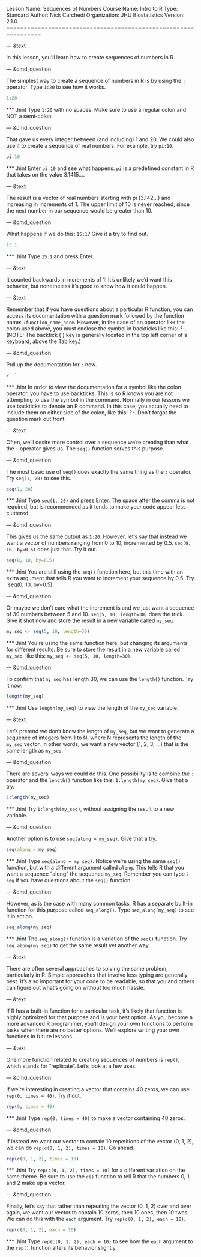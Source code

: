 Lesson Name:  Sequences of Numbers
Course Name:  Intro to R
Type:         Standard
Author:       Nick Carchedi
Organization: JHU Biostatistics
Version:      2.1.0
================================================================

--- &text

In this lesson, you'll learn how to create sequences of numbers in R.

--- &cmd_question

The simplest way to create a sequence of numbers in R is by using the `:` operator. Type `1:20` to see how it works.

```r
1:20
```

*** .hint
Type `1:20` with no spaces. Make sure to use a regular colon and NOT a semi-colon.

--- &cmd_question

That gave us every integer between (and including) 1 and 20. We could also use it to create a sequence of real numbers. For example, try `pi:10`.

```r
pi:10
```

*** .hint
Enter `pi:10` and see what happens. `pi` is a predefined constant in R that takes on the value 3.1415....

--- &text

The result is a vector of real numbers starting with pi (3.142...) and increasing in increments of 1. The upper limit of 10 is never reached, since the next number in our sequence would be greater than 10.

--- &cmd_question

What happens if we do this: `15:1`? Give it a try to find out.

```r
15:1
```

*** .hint
Type `15:1` and press Enter.

--- &text

It counted backwards in increments of 1! It's unlikely we'd want this behavior, but nonetheless it's good to know how it could happen.

--- &text

Remember that if you have questions about a particular R function, you can access its documentation with a question mark followed by the function name: `?function_name_here`. However, in the case of an operator like the colon used above, you must enclose the symbol in backticks like this: ?`:`. (NOTE: The backtick (`) key is generally located in the top left corner of a keyboard, above the Tab key.)

--- &cmd_question

Pull up the documentation for `:` now.

```r
?`:`
```

*** .hint
In order to view the documentation for a symbol like the colon operator, you have to use backticks. This is so R knows you are not attempting to use the symbol in the command. Normally in our lessons we use backticks to denote an R command. In this case, you actually need to include them on either side of the colon, like this: ?`:`. Don't forgot the question mark out front.

--- &text

Often, we'll desire more control over a sequence we're creating than what the `:` operator gives us. The `seq()` function serves this purpose.

--- &cmd_question

The most basic use of `seq()` does exactly the same thing as the `:` operator. Try `seq(1, 20)` to see this.

```r
seq(1, 20)
```

*** .hint
Type `seq(1, 20)` and press Enter. The space after the comma is not required, but is recommended as it tends to make your code appear less cluttered.

--- &cmd_question

This gives us the same output as `1:20`. However, let's say that instead we want a vector of numbers ranging from 0 to 10, incremented by 0.5. `seq(0, 10, by=0.5)` does just that. Try it out.

```r
seq(0, 10, by=0.5)
```

*** .hint
You are still using the `seq()` function here, but this time with an extra argument that tells R you want to increment your sequence by 0.5. Try `seq(0, 10, by=0.5).

--- &cmd_question

Or maybe we don't care what the increment is and we just want a sequence of 30 numbers between 5 and 10. `seq(5, 10, length=30)` does the trick. Give it shot now and store the result in a new variable called `my_seq`.

```r
my_seq <- seq(5, 10, length=30)
```

*** .hint
You're using the same function here, but changing its arguments for different results. Be sure to store the result in a new variable called `my_seq`, like this: `my_seq <- seq(5, 10, length=30)`.

--- &cmd_question

To confirm that `my_seq` has length 30, we can use the `length()` function. Try it now.

```r
length(my_seq)
```

*** .hint
Use `length(my_seq)` to view the length of the `my_seq` variable.

--- &text

Let's pretend we don't know the length of `my_seq`, but we want to generate a sequence of integers from 1 to N, where N represents the length of the `my_seq` vector. In other words, we want a new vector (1, 2, 3, ...) that is the same length as `my_seq`.

--- &cmd_question

There are several ways we could do this. One possibility is to combine the `:` operator and the `length()` function like this: `1:length(my_seq)`. Give that a try.

```r
1:length(my_seq)
```

*** .hint
Try `1:length(my_seq)`, without assigning the result to a new variable.

--- &cmd_question

Another option is to use `seq(along = my_seq)`. Give that a try.

```r
seq(along = my_seq)
```

*** .hint
Type `seq(along = my_seq)`. Notice we're using the same `seq()` function, but with a different argument called `along`. This tells R that you want a sequence "along" the sequence `my_seq`. Remember you can type `?seq` if you have questions about the `seq()` function.

--- &cmd_question

However, as is the case with many common tasks, R has a separate built-in function for this purpose called `seq_along()`. Type `seq_along(my_seq)` to see it in action.

```r
seq_along(my_seq)
```

*** .hint
The `seq_along()` function is a variation of the `seq()` function. Try `seq_along(my_seq)` to get the same result yet another way.

--- &text

There are often several approaches to solving the same problem, particularly in R. Simple approaches that involve less typing are generally best. It's also important for your code to be readable, so that you and others can figure out what's going on without too much hassle.

--- &text

If R has a built-in function for a particular task, it's likely that function is highly optimized for that purpose and is your best option. As you become a more advanced R programmer, you'll design your own functions to perform tasks when there are no better options. We'll explore writing your own functions in future lessons.

--- &text

One more function related to creating sequences of numbers is `rep()`, which stands for "replicate". Let's look at a few uses.

--- &cmd_question

If we're interesting in creating a vector that contains 40 zeros, we can use `rep(0, times = 40)`. Try it out.

```r
rep(0, times = 40)
```

*** .hint
Type `rep(0, times = 40)` to make a vector containing 40 zeros.

--- &cmd_question

If instead we want our vector to contain 10 repetitions of the vector (0, 1, 2), we can do `rep(c(0, 1, 2), times = 10)`. Go ahead.

```r
rep(c(0, 1, 2), times = 10)
```

*** .hint
Try `rep(c(0, 1, 2), times = 10)` for a different variation on the same theme. Be sure to use the `c()` function to tell R that the numbers 0, 1, and 2 make up a vector.

--- &cmd_question

Finally, let's say that rather than repeating the vector (0, 1, 2) over and over again, we want our vector to contain 10 zeros, then 10 ones, then 10 twos. We can do this with the `each` argument. Try `rep(c(0, 1, 2), each = 10)`.

```r
rep(c(0, 1, 2), each = 10)
```

*** .hint
Type `rep(c(0, 1, 2), each = 10)` to see how the `each` argument to the `rep()` function alters its behavior slightly.
